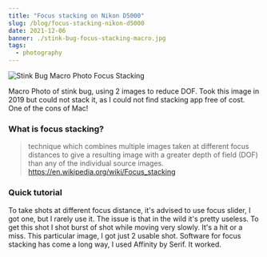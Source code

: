 ```yaml
---
title: "Focus stacking on Nikon D5000"
slug: /blog/focus-stacking-nikon-d5000
date: 2021-12-06
banner: ./stink-bug-focus-stacking-macro.jpg
tags:
  - photography
---
```


![Stink Bug Macro Photo Focus Stacking](./stink-bug-focus-stacking-macro.jpg)

Macro Photo of stink bug, using 2 images to reduce DOF.
Took this image in 2019 but could not stack it, as I could not find stacking
app free of cost. One of the cons of Mac!

### What is focus stacking?

> technique which combines multiple images taken at different focus distances
> to give a resulting image with a greater depth of field (DOF) than any of the
> individual source images.
> https://en.wikipedia.org/wiki/Focus_stacking

### Quick tutorial

To take shots at different focus distance, it's advised to use focus slider, I got one, but I rarely
use it. The issue is that in the wild it's pretty useless. To get this shot I shot burst of shot
while moving very slowly. It's a hit or a miss. This particular image, I got just
2 usable shot.
Software for focus stacking has come a long way, I used Affinity by Serif. It worked.
